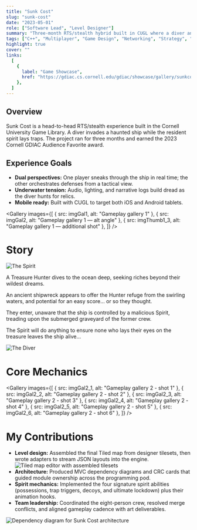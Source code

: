 ```yaml
---
title: "Sunk Cost"
slug: "sunk-cost"
date: "2023-05-01"
role: ["Software Lead", "Level Designer"]
summary: "Three‑month RTS/stealth hybrid built in CUGL where a diver and spirit duel inside a haunted ship—winner of the 2023 Cornell GDIAC Audience Favorite."
tags: ["C++", "Multiplayer", "Game Design", "Networking", "Strategy", "RTS", "Mobile"]
highlight: true
cover: ""
links:
  [
    {
      label: "Game Showcase",
      href: "https://gdiac.cs.cornell.edu/gdiac/showcase/gallery/sunkcost/",
    },
  ]
---
```




## Overview

Sunk Cost is a head-to-head RTS/stealth experience built in the Cornell University Game Library. A diver invades a haunted ship while the resident spirit lays traps. The project ran for three months and earned the 2023 Cornell GDIAC Audience Favorite award.

## Experience Goals

- **Dual perspectives:** One player sneaks through the ship in real time; the other orchestrates defenses from a tactical view.
- **Underwater tension:** Audio, lighting, and narrative logs build dread as the diver hunts for relics.
- **Mobile ready:** Built with CUGL to target both iOS and Android tablets.

<Gallery
  images={[
    { src: imgGal1, alt: "Gameplay gallery 1" },
    { src: imgGal2, alt: "Gameplay gallery 1 — alt angle" },
    { src: imgThumb1_3, alt: "Gameplay gallery 1 — additional shot" },
  ]}
/>

# Story

<div className="not-prose my-8">
  <div className="grid grid-cols-1 items-center gap-6 md:grid-cols-[1fr_minmax(0,2fr)_1fr]">
    <div className="mx-auto">
      <img src={imgSpirit} alt="The Spirit" className="h-auto max-h-72 w-auto" />
    </div>
    <div>
      <p className="mb-3 text-base leading-relaxed text-foreground">
        A Treasure Hunter dives to the ocean deep, seeking riches beyond their wildest dreams.
      </p>
      <p className="mb-3 text-base leading-relaxed text-foreground">
        An ancient shipwreck appears to offer the Hunter refuge from the swirling waters, and
        potential for an easy score… or so they thought.
      </p>
      <p className="mb-3 text-base leading-relaxed text-foreground">
        They enter, unaware that the ship is controlled by a malicious Spirit, treading upon the
        submerged graveyard of the former crew.
      </p>
      <p className="text-base leading-relaxed text-foreground">
        The Spirit will do anything to ensure none who lays their eyes on the treasure leaves the
        ship alive…
      </p>
    </div>
    <div className="mx-auto">
      <img src={imgDiver} alt="The Diver" className="h-auto max-h-72 w-auto" />
    </div>
  </div>
</div>

# Core Mechanics

<Gallery
  images={[
    { src: imgGal2_1, alt: "Gameplay gallery 2 - shot 1" },
    { src: imgGal2_2, alt: "Gameplay gallery 2 - shot 2" },
    { src: imgGal2_3, alt: "Gameplay gallery 2 - shot 3" },
    { src: imgGal2_4, alt: "Gameplay gallery 2 - shot 4" },
    { src: imgGal2_5, alt: "Gameplay gallery 2 - shot 5" },
    { src: imgGal2_6, alt: "Gameplay gallery 2 - shot 6" },
  ]}
/>

# My Contributions

- **Level design:** Assembled the final Tiled map from designer tilesets, then wrote adapters to stream JSON layouts into the engine.
  <img src={imgMapEditor} alt="Tiled map editor with assembled tilesets" />
- **Architecture:** Produced MVC dependency diagrams and CRC cards that guided module ownership across the programming pod.
- **Spirit mechanics:** Implemented the four signature spirit abilities (possessions, trap triggers, decoys, and ultimate lockdown) plus their animation hooks.
- **Team leadership:** Coordinated the eight-person crew, resolved merge conflicts, and aligned gameplay cadence with art deliverables.

<img src={scArch} alt="Dependency diagram for Sunk Cost architecture" />
